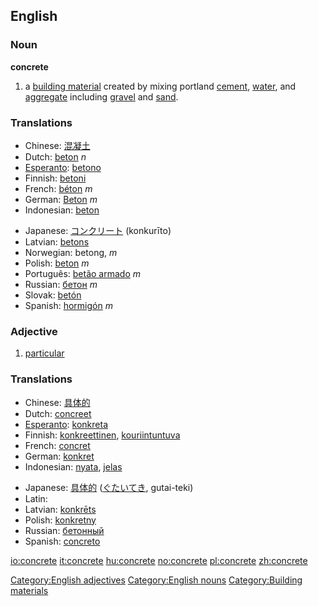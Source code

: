 ==English==

===Noun===
'''concrete'''
# a [[building material]] created by mixing portland [[cement]], [[water]], and [[aggregate]] including [[gravel]] and [[sand]].

===Translations===
{{top}}
*Chinese: [[混凝土]]
*Dutch: [[beton]] ''n''
*[[Esperanto]]: [[betono]]
*Finnish: [[betoni]]
*French: [[béton]] ''m''
*German: [[Beton]] ''m''
*Indonesian: [[beton]]
{{mid}}
*Japanese: [[コンクリート]] (konkurīto)
*Latvian: [[betons]] {{m}}
*Norwegian: betong, ''m''
*Polish: [[beton]] ''m''
*Português: [[betão armado]] ''m''
*Russian: [[бетон]] ''m''
*Slovak: [[betón]]
*Spanish: [[hormigón]] ''m''
{{bottom}}

===Adjective===

# [[particular]]

===Translations===
{{top}}
*Chinese: [[具体的]]
*Dutch: [[concreet]]
*[[Esperanto]]: [[konkreta]]
*Finnish: [[konkreettinen]], [[kouriintuntuva]]
*French: [[concret]]
*German: [[konkret]]
*Indonesian: [[nyata]], [[jelas]]
{{mid}}
*Japanese: [[具体的]] ([[ぐたいてき]], gutai-teki)
*Latin: [[]]
*Latvian: [[konkrēts]]
*Polish: [[konkretny]]
*Russian: [[бетонный]]
*Spanish: [[concreto]]
{{bottom}}

[[Category:English adjectives]]
[[Category:English nouns]]
[[Category:Building materials]]

[[io:concrete]]
[[it:concrete]]
[[hu:concrete]]
[[no:concrete]]
[[pl:concrete]]
[[zh:concrete]]